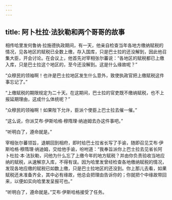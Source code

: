 ```yaml
---
---
---
```

title: 阿卜杜拉·法狄勒和两个哥哥的故事
---




相传哈里发何鲁纳·拉施德执政期间，有一天，他亲自检查当年各地方缴纳赋税的情况，见各地区的赋税已全数上缴，存入国库，只是巴士拉的还没解到，因此他召集大臣，开会讨论。在会议上，他首先对宰相张尔蕃说：“各地区的赋税都已上缴入库，只是巴士拉这个地区的，至今还没解到。这是什么缘故呢？”

“众穆民的领袖啊！也许是巴士拉地区发生什么意外，致使执政官把上缴赋税这件事忘记了。”

“上缴赋税的期限规定为二十天。在这期间，巴士拉的官吏既不缴纳赋税，也不上报延期理由，这成什么体统呢？”

“众穆民的领袖啊！如果陛下允许，臣派个使臣上巴士拉去催一催。”

“这么说，你派艾布·伊斯哈格·穆隋理·纳迪姆去办这件事吧。”

“听明白了，遵命就是。”

宰相张尔蕃领旨，退朝回到相府，即时给巴士拉省长写了手谕，随即召见艾布·伊斯哈格·穆隋理·纳迪姆，交给他手谕，吩咐道：“我奉旨派你上巴士拉去见省长阿卜杜拉·本·法狄勒，问他为什么忘了上缴今年的地方赋税？并由你负责验收当地应纳的赋税，从速解京入库，不得有误。因为哈里发曾经检查各地缴纳赋税的情况，发现各地应缴的赋税已如数上缴，只是巴士拉地区的还没到。你上那儿去看，如果赋税还未准备齐全，其中必有缘故，他总会把理由告诉你的；你就把个中缘故带回来，以便如实向哈里发呈报可也。”

“听明白了，遵命就是。”艾布·伊斯哈格接受了任务。